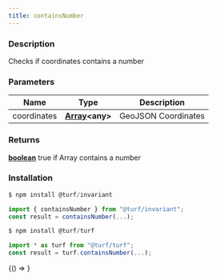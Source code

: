 ```yaml
---
title: containsNumber
---
```



### Description

Checks if coordinates contains a number

### Parameters

| Name        | Type                                                                                                     | Description         |
| ----------- | -------------------------------------------------------------------------------------------------------- | ------------------- |
| coordinates | **[Array](https://developer.mozilla.org/docs/Web/JavaScript/Reference/Global_Objects/Array)&lt;any&gt;** | GeoJSON Coordinates |

### Returns

**[boolean](https://developer.mozilla.org/docs/Web/JavaScript/Reference/Global_Objects/Boolean)** true if Array contains a number

### Installation

```javascript
$ npm install @turf/invariant

import { containsNumber } from "@turf/invariant";
const result = containsNumber(...);
```

```javascript
$ npm install @turf/turf

import * as turf from "@turf/turf";
const result = turf.containsNumber(...);
```

<!-- Expose turf as global var for experimenting in the browser console -->

<BrowserOnly>{() => <WindowTurfGlobal turf={turf} />}</BrowserOnly>
